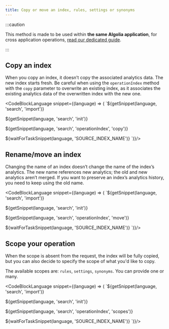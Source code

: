 ```yaml
---
title: Copy or move an index, rules, settings or synonyms
---
```


:::caution

This method is made to be used within **the same Algolia application**, for cross application operations, [read our dedicated guide](/docs/clients/guides/copy-index-to-another-application).

:::


## Copy an index

When you copy an index, it doesn’t copy the associated analytics data. The new index starts fresh. Be careful when using the `operationIndex` method with the `copy` parameter to overwrite an existing index, as it associates the existing analytics data of the overwritten index with the new one.

<CodeBlockLanguage snippet={(language) => (
`${getSnippet(language, 'search', 'import')}

${getSnippet(language, 'search', 'init')}

${getSnippet(language, 'search', 'operationIndex', 'copy')}

${waitForTaskSnippet(language, 'SOURCE_INDEX_NAME')}
`)}/>

## Rename/move an index

Changing the name of an index doesn’t change the name of the index’s analytics. The new name references new analytics; the old and new analytics aren’t merged. If you want to preserve an index’s analytics history, you need to keep using the old name.

<CodeBlockLanguage snippet={(language) => (
`${getSnippet(language, 'search', 'import')}

${getSnippet(language, 'search', 'init')}

${getSnippet(language, 'search', 'operationIndex', 'move')}

${waitForTaskSnippet(language, 'SOURCE_INDEX_NAME')}
`)}/>

## Scope your operation

When the scope is absent from the request, the index will be fully copied, but you can also decide to specify the scope of what you'd like to copy.

The available scopes are: `rules`, `settings`, `synonyms`. You can provide one or many.

<CodeBlockLanguage snippet={(language) => (
`${getSnippet(language, 'search', 'import')}

${getSnippet(language, 'search', 'init')}

${getSnippet(language, 'search', 'operationIndex', 'scopes')}

${waitForTaskSnippet(language, 'SOURCE_INDEX_NAME')}
`)}/>
